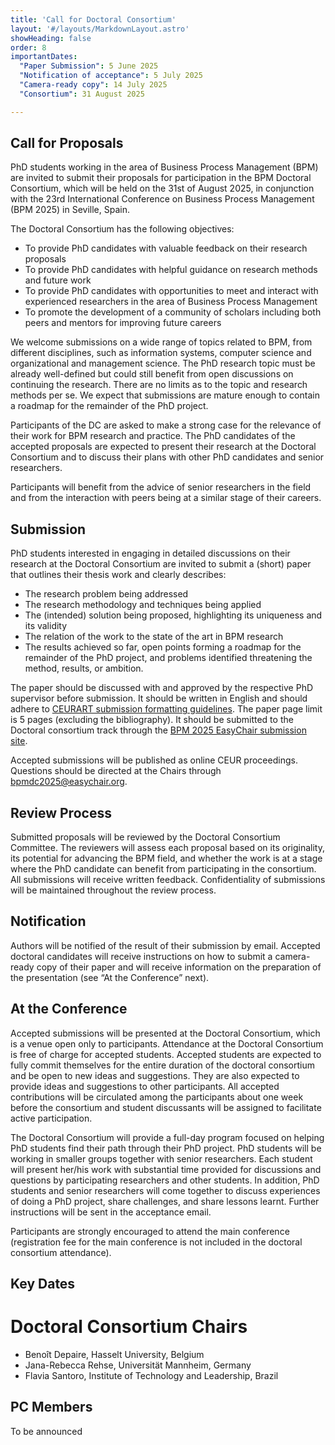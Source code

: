 ```yaml
---
title: 'Call for Doctoral Consortium'
layout: '#/layouts/MarkdownLayout.astro'
showHeading: false
order: 8
importantDates:
  "Paper Submission": 5 June 2025
  "Notification of acceptance": 5 July 2025
  "Camera-ready copy": 14 July 2025
  "Consortium": 31 August 2025

---
```


## Call for Proposals

PhD students working in the area of Business Process Management (BPM) are invited to submit their proposals for participation in the BPM Doctoral Consortium, which will be held on the 31st of August 2025, in conjunction with the 23rd International Conference on Business Process Management (BPM 2025) in Seville, Spain.

The Doctoral Consortium has the following objectives:
- To provide PhD candidates with valuable feedback on their research
proposals
- To provide PhD candidates with helpful guidance on research methods and future work
- To provide PhD candidates with opportunities to meet and interact with experienced researchers in the area of Business Process Management
- To promote the development of a community of scholars including both
peers and mentors for improving future careers

We welcome submissions on a wide range of topics related to BPM, from different disciplines, such as information systems, computer science and organizational and management science. The PhD research topic must be already well-defined but could still benefit from open discussions on continuing the research. There are no limits as to the topic and research methods per se. We expect that submissions are mature enough to contain a roadmap for the remainder of the PhD project.

Participants of the DC are asked to make a strong case for the relevance of their work for BPM research and practice. The PhD candidates of the accepted proposals are expected to present their research at the Doctoral Consortium and to discuss their plans with other PhD candidates and senior researchers. 

Participants will benefit from the advice of senior researchers in the field and from the interaction with peers being at a similar stage of their careers.

## Submission

PhD students interested in engaging in detailed discussions on their research at the Doctoral Consortium are invited to submit a (short) paper that outlines their thesis work and clearly describes:
- The research problem being addressed
- The research methodology and techniques being applied
- The (intended) solution being proposed, highlighting its uniqueness and its validity
- The relation of the work to the state of the art in BPM research
- The results achieved so far, open points forming a roadmap for the remainder of the PhD project, and problems identified threatening the method, results, or ambition.

The paper should be discussed with and approved by the respective PhD
supervisor before submission. It should be written in English and should adhere to [CEURART submission formatting guidelines](https://ceurws.wordpress.com/2020/03/31/ceurws-publishes-ceurart-paper-style/). The paper page limit is 5 pages (excluding the bibliography). It should be submitted to the Doctoral consortium track through the [BPM 2025 EasyChair submission site](https://easychair.org/conferences/?conf=bpm2025). 

Accepted submissions will be published as online CEUR proceedings. Questions should be directed at the Chairs through bpmdc2025@easychair.org.

## Review Process

Submitted proposals will be reviewed by the Doctoral Consortium Committee. The reviewers will assess each proposal based on its originality, its potential for advancing the BPM field, and whether the work is at a stage where the PhD candidate can benefit from participating in the consortium. All submissions will receive written feedback. Confidentiality of submissions will be maintained throughout the review process.

## Notification

Authors will be notified of the result of their submission by email. Accepted doctoral candidates will receive instructions on how to submit a camera-ready copy of their paper and will receive information on the preparation of the presentation (see “At the Conference” next).

## At the Conference

Accepted submissions will be presented at the Doctoral Consortium, which is a venue open only to participants. Attendance at the Doctoral Consortium is free of charge for accepted students. Accepted students are expected to fully commit themselves for the entire duration of the doctoral consortium and be open to new ideas and suggestions. They are also expected to provide ideas and suggestions to other participants. All accepted contributions will be circulated among the participants about one week before the consortium and student discussants will be assigned to facilitate active participation.

The Doctoral Consortium will provide a full-day program focused on helping PhD students find their path through their PhD project. PhD students will be working in smaller groups together with senior researchers. Each student will present her/his work with substantial time provided for discussions and questions by participating researchers and other students. In addition, PhD students and senior researchers will come together to discuss experiences of doing a PhD project, share challenges, and share lessons learnt. Further instructions will be sent in the acceptance email.

Participants are strongly encouraged to attend the main conference (registration fee for the main conference is not included in the doctoral consortium attendance).

## Key Dates

<ImportantDates importantDates={frontmatter.importantDates}/>

# Doctoral Consortium Chairs

- Benoît Depaire, Hasselt University, Belgium
- Jana-Rebecca Rehse, Universität Mannheim, Germany
- Flavia Santoro, Institute of Technology and Leadership, Brazil

## PC Members

To be announced
